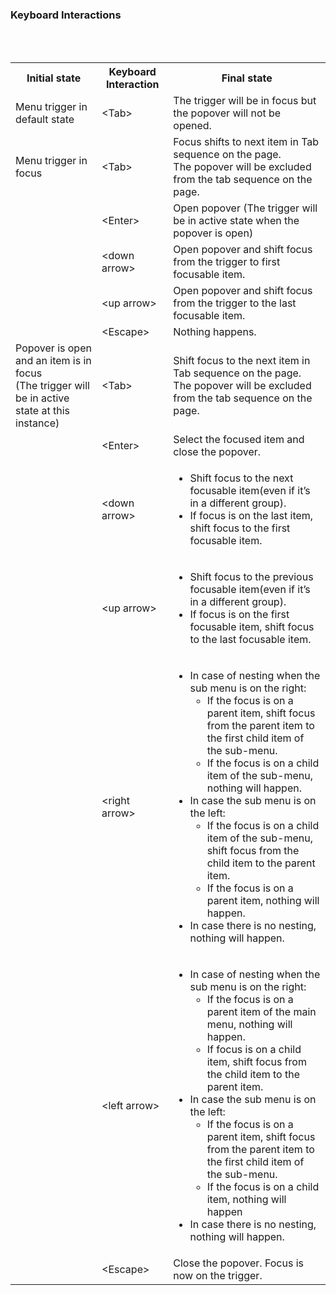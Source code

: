 ### Keyboard Interactions

<br/>
<br/>

<table style={{width: "100%"}}>
  <tbody>
    <tr>
      <th style={{width:"33%", textAlign: "left"}}>Initial state</th>
      <th style={{width:"33%", textAlign: "left"}}>Keyboard Interaction</th>
      <th style={{width:"33%", textAlign: "left"}}>Final state</th>
    </tr>
    <tr style={{verticalAlign: "top"}}>
      <td>Menu trigger in default state </td>
      <td>&#60;Tab&#62;</td>
      <td>The trigger will be in focus but the popover will not be opened.</td>
    </tr>
    <tr style={{verticalAlign: "top"}}>
      <td>Menu trigger in focus</td>
      <td>&#60;Tab&#62;</td>
      <td>
        Focus shifts to next item in Tab sequence on the page. <br />
        The popover will be excluded from the tab sequence on the page.
      </td>
    </tr>
    <tr style={{verticalAlign: "top"}}>
      <td></td>
      <td>&#60;Enter&#62;</td>
      <td>
        Open popover (The trigger will be in active state when the popover is open)
      </td>
    </tr>
    <tr style={{verticalAlign: "top"}}>
      <td></td>
      <td>&#60;down arrow&#62;</td>
      <td>
        Open popover and shift focus from the trigger to first focusable item.
      </td>
    </tr>
    <tr style={{verticalAlign: "top"}}>
      <td></td>
      <td>&#60;up arrow&#62;</td>
      <td>
        Open popover and shift focus from the trigger to the last focusable item.
      </td>
    </tr>
    <tr style={{verticalAlign: "top"}}>
      <td></td>
      <td>&#60;Escape&#62;</td>
      <td>Nothing happens.</td>
    </tr>
    <tr style={{verticalAlign: "top"}}>
      <td>Popover is open and an item is in focus<br/>(The trigger will be in active state at this instance)</td>
      <td>&#60;Tab&#62;</td>
      <td>
        Shift focus to the next item in Tab sequence on the page. <br/>The popover will be excluded from the tab sequence on the page. 
      </td>
    </tr>
    <tr style={{verticalAlign: "top"}}>
      <td></td>
      <td>&#60;Enter&#62;</td>
      <td>
        Select the focused item and close the popover. 
      </td>
    </tr>
    <tr style={{verticalAlign: "top"}}>
      <td></td>
      <td>&#60;down arrow&#62;</td>
      <td>
        <ul>
          <li>Shift focus to the next focusable item(even if it’s in a different group).</li>
          <li>If focus is on the last item, shift focus to the first focusable item.</li>
        </ul>
      </td>
    </tr>
    <tr style={{verticalAlign: "top"}}>
      <td></td>
      <td>&#60;up arrow&#62;</td>
      <td>
        <ul>
          <li>Shift focus to the previous focusable item(even if it’s in a different group).</li>
          <li>If focus is on the first focusable item, shift focus to the last focusable item.</li>
        </ul>
      </td>
    </tr>
    <tr style={{verticalAlign: "top"}}>
      <td></td>
      <td>&#60;right arrow&#62;</td>
      <td>
        <ul>
          <li>
            In case of nesting when the sub menu is on the right:
            <ul>
              <li class="ml-5">If the focus is on a parent item, shift focus from the parent item to the first child item of the sub-menu.</li>
              <li class="ml-5">If the focus is on a child item of the sub-menu, nothing will happen.</li>
            </ul>
          </li>
          <li>
            In case the sub menu is on the left:
            <ul>
              <li class="ml-5">If the focus is on a child item of the sub-menu, shift focus from the child item to the parent item.</li>
              <li class="ml-5">If the focus is on a parent item, nothing will happen.</li>
            </ul>
          </li>
          <li>In case there is no nesting, nothing will happen.</li>
        </ul>  
      </td>
    </tr>
    <tr style={{verticalAlign: "top"}}>
      <td></td>
      <td>&#60;left arrow&#62;</td>
      <td>
        <ul>
          <li>
            In case of nesting when the sub menu is on the right:
            <ul>
              <li class="ml-5">If the focus is on a parent item of the main menu, nothing will happen.</li>
              <li class="ml-5">If focus is on a child item, shift focus from the child item to the parent item.</li>
            </ul>
          </li>
          <li>
            In case the sub menu is on the left:
            <ul>
              <li class="ml-5">If the focus is on a parent item, shift focus from the parent item to the first child item of the sub-menu.</li>
              <li class="ml-5">If the focus is on a child item, nothing will happen</li>
            </ul>
          </li>
          <li>In case there is no nesting, nothing will happen.</li>
        </ul>  
      </td>
    </tr>
    <tr style={{verticalAlign: "top"}}>
      <td></td>
      <td>&#60;Escape&#62;</td>
      <td>Close the popover. Focus is now on the trigger.</td>
    </tr>
  </tbody>
</table>
